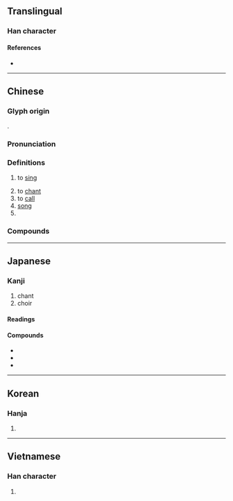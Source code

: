 {{character info/new}}
==Translingual==
{{stroke order|strokes=11}}
{{stroke order|type=animate}}

===Han character===
{{Han char|rn=30|rad=口|as=08|sn=11|four=66060|canj=RAA|ids=⿰口昌}}

====References====
* {{Han ref|kx=0193.210|dkj=03765|dj=0414.010|hdz=10640.080|uh=5531|ud=21809|bh=B0DB|bd=45275}}

----

==Chinese==
{{zh-forms}}

===Glyph origin===
{{Han etyl}}
{{Han compound|口|昌|ls=psc|c1=s|c2=p}}.

===Pronunciation===
{{zh-pron
|m=chàng
|c=coeng3
|h=pfs=chhong
|md=chióng
|mn=qz,tw,xm:chhiùⁿ/twvk,zz:chhiòⁿ/pn:chhiàuⁿ/chhiàng/qz,twv,xm:chhiòng
|mn_note=chhiùⁿ/chhiòⁿ - vernacular; chhiàng/chhiòng - literary
|mn-t=cio3/ciê3/ciang3
|mn-t_note=cio3/ciê3 - vernacular (ciê3 - Chaozhou); ciang3 - literary
|w=2tshaan
|ma=y
|mc=y
|oc=y
|cat=v,n,pn
}}

===Definitions===
{{zh-hanzi}}

# to [[sing]]
#: {{zh-x|唱歌|to '''sing''' a song}}
# to [[chant]]
# to [[call]]
# [[song]]
# {{surname|lang=zh}}

===Compounds===
{{zh-der|獨唱|一吹一唱|一唱一和|一唱三歎|一唱百和|一搭一唱|主唱|二重唱|代唱|伴唱|伴唱帶|伴唱影碟|伴唱機|低唱|千古絕唱|合唱|合唱團|吟唱|哼唱|唄唱|唱作|唱作俱佳|唱作念打|唱反調|唱叫|唱叫揚疾|唱名|唱和|唱哩嗹|唱喏|唱好|唱對臺戲|唱工|唱念|唱戲|唱揚|唱曲|唱書|唱本|唱機|唱歌|唱段|唱洋梆子|唱片|唱獨角戲|唱的|唱盤|唱票|唱空城計|唱籌量沙|唱籍|唱紅白臉|唱腔|唱詞|唱詩班|唱論|唱賺|唱遊|唱針|唱門詞兒|唱陽關|唱雙簧|唱頭|唱題目|唱高調|單弦說唱|嘌唱|大合唱|夫唱婦隨|妍唱|對唱|小唱|帶動唱|帶唱帶演|彈唱|彼唱此和|搬唱|數位唱片|數字唱片|更唱|歌唱|歡唱|此唱彼和|沒戲唱|淺斟低唱|清唱|清唱劇|滑唱|滾唱|漁唱|演唱|激光唱機|激光唱片|灌唱片|男唱女隨|絕唱|練唱|美聲唱法|翻唱|聯唱|臚唱|表唱|說唱|說唱文學|說學逗唱|講唱文學|賣唱|走唱|輪唱|輪唱曲|連說帶唱|酬唱|重唱|野唱|鐳射唱片|雞唱|雷射唱片|雷射唱盤|電唱機|領唱|類比唱片|首唱|首唱義兵|首唱義舉|駐唱|高唱|高唱入雲|鳴唱|點唱|點唱機|齊唱}}

{{zh-cat|Beginning}}

----

==Japanese==

===Kanji===
{{ja-kanji|grade=4|rs=口08}}

# chant
# choir

====Readings====
{{ja-readings
|goon=しょう
|kanon=しょう
|kun=とな-える, うた-う, うた-
}}

====Compounds====
* {{ja-r|歌唱|かしょう}}
* {{ja-r|合唱|がっしょう}}
* {{ja-r|提唱|ていしょう}}

----

==Korean==

===Hanja===
{{ko-hanja|hangeul=창|mr=ch'ang}}

# {{defn|lang=ko|sort=口08}}

----

==Vietnamese==

===Han character===
{{vi-hantu|[[xướng]], [[xẳng]], [[xang]], [[sướng]], [[xắng]], [[xẵng]]|rs=口08}}

# {{defn|lang=vi|sort=口08}}